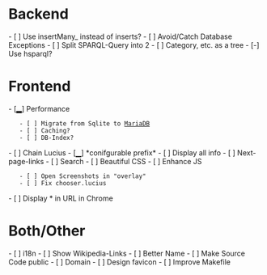 = Backend = 
- [ ] Use insertMany_ instead of inserts?
- [ ] Avoid/Catch Database Exceptions
- [ ] Split SPARQL-Query into 2
- [ ] Category, etc. as a tree
- [-] Use hsparql?

= Frontend =
- [▂] Performance
	- [ ] Migrate from Sqlite to [[https://wikitech.wikimedia.org/wiki/Help:Toolforge/Database#User_databases|MariaDB]]
	- [ ] Caching?
	- [ ] DB-Index?
- [ ] Chain Lucius
- [▁] *conifgurable prefix*
- [ ] Display all info
- [ ] Next-page-links
- [ ] Search
- [ ] Beautiful CSS
- [ ] Enhance JS
	- [ ] Open Screenshots in "overlay"
	- [ ] Fix chooser.lucius
- [ ] Display * in URL in Chrome

= Both/Other =
- [ ] i18n
- [ ] Show Wikipedia-Links
- [ ] Better Name
- [ ] Make Source Code public
- [ ] Domain
- [ ] Design favicon
- [ ] Improve Makefile
